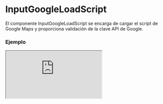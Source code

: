 # InputGoogleLoadScript

El componente InputGoogleLoadScript se encarga de cargar el script de Google Maps y proporciona validación de la clave API de Google.


### Ejemplo

<Iframe
  minHeightIframe="30dvh"
  src="https://fenextjs-component-storybook.vercel.app/iframe.html?args=&id=input-google-loadscript--index&viewMode=story"
/>

### Importación

Para importar el componente InputGoogleLoadScript, se puede hacer desde fenextjs

```tsx copy
import { InputGoogleLoadScript } from "fenextjs";
```

### Parámetros

| Parámetro        | Tipo      | Requerido | Default                               | Descripcion                                                                                                                         |
| ---------------- | --------- | --------- | ------------------------------------- | ----------------------------------------------------------------------------------------------------------------------------------- |
| googleMapsApiKey | string    | no        | process.env['NEXT_PUBLIC_GOOGLE_KEY'] | Clave API de Google Maps. Si no se proporciona, se usará la clave API predeterminada en las variables de entorno.                   |
| children         | ReactNode | no        | undefined                             | Los elementos hijos que se renderizarán dentro del componente una vez que el script de Google Maps haya sido cargado correctamente. |
| className        | string    | no        | ''                                    | Clase CSS para personalizar el contenedor del componente.                                                                           |
| \_t              | unknown   | no        | undefined                             | Propiedades de traducción para mensajes de error u otros textos.                                                                    |
| useT             | unknown   | no        | undefined                             | Hook de traducción para manejar cadenas traducibles dentro del componente.                                                          |

### Storybook

Para ver el storybook del componente lo puede hacer con este [link](https://fenextjs-component-storybook.vercel.app/?path=/story/input-google-loadscript--index)

### Usos

- InputGoogleLoadScript básico

```tsx copy
<InputGoogleLoadScript googleMapsApiKey="YOUR_GOOGLE_MAPS_API_KEY">
  <YourGoogleMapsComponent />
</InputGoogleLoadScript>
```

- InputGoogleLoadScript con validación

```tsx copy
<InputGoogleLoadScript>
  <YourGoogleMapsComponent />
</InputGoogleLoadScript>
```

- InputGoogleLoadScript con manejo de errores

```tsx copy
<InputGoogleLoadScript googleMapsApiKey="INVALID_KEY">
  <YourGoogleMapsComponent />
</InputGoogleLoadScript>
```
